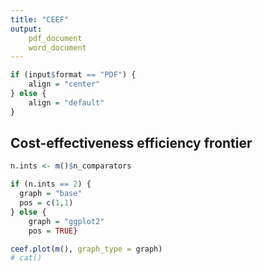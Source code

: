 ```yaml
---
title: "CEEF"
output: 
	pdf_document
	word_document
---
```


```r
if (input$format == "PDF") {
    align = "center"
} else {
    align = "default"
}
```

## Cost-effectiveness efficiency frontier

```r
n.ints <- m()$n_comparators

if (n.ints == 2) {
  graph = "base"
  pos = c(1,1)
} else {
    graph = "ggplot2"
    pos = TRUE}

ceef.plot(m(), graph_type = graph)
# cat()
```
